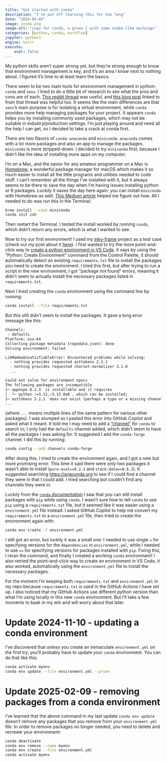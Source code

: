 ```yaml
---
title: "Get started with conda"
description: "I've put off learning this for too long"
date: "2024-04-05"
image: conda.png
image-alt: "Logo for conda, a green C with some snake-like markings"
categories: [python, conda, workflow]
jupyter: python3
engine: knitr
execute:
    eval: false
---
```


My python skills aren't super strong yet, but they're strong enough to know that environment management is key, and it's an area I know next to nothing about. I figured it's time to at least learn the basics.

There seem to be two main tools for environment management in python: `conda` and `venv`. I tried to do a little bit of research to see what the pros and cons are of each. [This reddit thread](https://www.reddit.com/r/datascience/comments/rapwvc/conda_vs_venv/) was useful, and [this blog post](https://jakevdp.github.io/blog/2016/08/25/conda-myths-and-misconceptions/) linked to from that thread was helpful too. It seems like the main differences are that `venv`'s main purpose is for isolating a virtual environment, while `conda` provides more help managing packages for your project. It appears `conda` helps you by installing commonly used packages, which may not be suitable in industry/production settings. I'm just playing around and need all the help I can get, so I decided to take a crack at conda first.

There are two flavors of `conda`: `anaconda` and `miniconda`. `anaconda` comes with a lot more packages and also an app to manage the packages. `miniconda` is more stripped-down. I decided to try `miniconda` first, because I didn't like the idea of installing more apps on my computer.

I'm on a Mac, and the savior for any amateur programmer on a Mac is [Homebrew](https://brew.sh), a wonderful package manager for macOS which makes it so much easier to install all the little programs and utilities needed to code stuff. I can't remember all the things I've installed with it, but it always seems to be there to save the day when I'm having issues installing python or R packages. Luckily it saves the day here again: you can install `miniconda` with Homebrew as well. [This Medium article](https://njfberg.medium.com/macbook-setup-for-a-ml-engineer-using-homebrew-6ba183773d19) helped me figure out how. All I needed to do was run this in the Terminal:

```bash
brew install --cask miniconda
conda init zsh
```

Then restart the Terminal. I tested the install worked by running `conda`, which didn't return any errors, which is what I wanted to see.

Now to try our first environment! I used my [inky-frame](https://github.com/lindsayevanslee/inky-frame) project as a test case (check out my post about it [here](../webscraping-showtimes/index.qmd)). I first wanted to try the more point-and-click way to [create a python environment in VS Code](https://code.visualstudio.com/docs/python/environments). It says by using the "Python: Create Environment" command from the Control Palette, it should automatically detect an existing `requirements.txt` file to install the packages you need to create the environment. I tried this first, but after trying to run a script in the new environment, I got "package not found" errors, meaning it didn't seem to actually install the necessary packages listed in `requirements.txt`.

Next I tried creating the `conda` environment using the command line by running:

```bash
conda install --file requirements.txt
```

But this still didn't seem to install the packages. It gave a long error message like this:

```bash
Channels:
 - defaults
Platform: osx-64
Collecting package metadata (repodata.json): done
Solving environment: failed

LibMambaUnsatisfiableError: Encountered problems while solving:
  - nothing provides requested asttokens 2.2.1
  - nothing provides requested charset-normalizer 3.1.0
  ...

Could not solve for environment specs
The following packages are incompatible
├─ appnope 0.1.3  is installable and it requires
│  └─ python >=3.12,<3.13.0a0 , which can be installed;
├─ asttokens 2.2.1  does not exist (perhaps a typo or a missing channel);
...
```

(where `...` means multiple lines of the same pattern for various other packages). I was stumped so I pasted this error into GitHub Copilot and asked what it meant. It told me I may need to add a ["channel"](https://stackoverflow.com/questions/42309333/explanation-of-different-conda-channels) for `conda` to search in; I only had the `defaults` channel added, which didn't seem to have all the packages I was asking for. It suggested I add the `conda-forge` channel. I did this by running:

```bash
conda config --add channels conda-forge
```

After doing this, I tried to create the environment again, and I got a new but more promising error. This time it said there were only two packages it wasn't able to install (`pure-eval==0.2.2` and `stack-data==0.6.2`). It suggested searching <https://anaconda.org> to see if I could find a channel they were in that I could add. I tried searching but couldn't find any channels they were in.

Luckily from the [`conda` documentation](https://docs.conda.io/projects/conda/en/4.6.1/user-guide/tasks/manage-environments.html#create-env-file-manually) I saw that you can still install packages with `pip` while using `conda`. I wasn't sure how to tell `conda` to use `pip` using a `requirements.txt` file, but it seemed like it was easier using a `environment.yml` file instead. I asked GitHub Copilot to help me convert my `requirements.txt` to a `environment.yml` file, then tried to create the environment again with:

```bash
conda env create -f environment.yml
```

I still got an error, but luckily it was a small one: I needed to use single `=` for specifying versions for the `dependencies` in `environment.yml`, while I needed to use `==` for specifying versions for packages installed with `pip`. Fixing this, I reran the command, and finally I created a working `conda` environment! I also retried the point-and-click way to create an environment in VS Code, it also worked, automatically using the `environment.yml` file to install the necessary packages.

For the moment I'm keeping both `requirements.txt` and `environment.yml` in my repo because `requirements.txt` is used in the GitHub Actions I have set up. I also noticed that my GitHub Actions use different python version than what I'm using locally in this new `conda` environment. But I'll take a few moments to bask in my win and will worry about that later.

# Update 2024-11-10 - updating a conda environment

I've discovered that unless you create an immaculate `environment.yml` on the first try, you'll probably have to update your `conda` environment. You can do that like this:

```bash
conda activate myenv
conda env update --file environment.yml --prune
```


# Update 2025-02-09 - removing packages from a conda environment

I've learned that the above command in my last update `conda env update` doesn't remove any packages that you remove from your `environment.yml` file. In order to remove packages no longer needed, you need to delete and recreate your environment:

```bash
conda deactivate
conda env remove --name myenv
conda env create --file environment.yml
conda activate myenv
```
